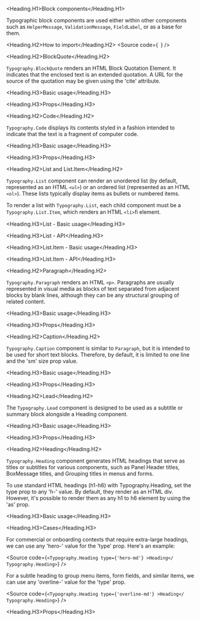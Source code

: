 

<Meta
  title="Components/Core/Layout/Toolbar/Subcomponents/Block/Docs"
  of={BlockQuoteStories}
/>

<Heading.H1>Block components</Heading.H1>

Typographic block components are used either within other components such as `HelperMessage`, `ValidationMessage`, `FieldLabel`, or as a base for them.

<Heading.H2>How to import</Heading.H2>
<Source
  code={`
`}
/>

<Heading.H2>BlockQuote</Heading.H2>

`Typography.BlockQuote` renders an HTML Block Quotation Element. It indicates that
the enclosed text is an extended quotation. A URL for the source of the quotation
may be given using the 'cite' attribute.

<Heading.H3>Basic usage</Heading.H3>

<Canvas of={BlockQuoteStories.BlockQuote} />

<Heading.H3>Props</Heading.H3>

<ArgTypes of={BlockQuoteStories} />

<Heading.H2>Code</Heading.H2>

`Typography.Code` displays its contents styled in a fashion intended to indicate
that the text is a fragment of computer code.

<Heading.H3>Basic usage</Heading.H3>

<Canvas of={CodeStories.Code} />

<Heading.H3>Props</Heading.H3>

<ArgTypes of={CodeStories} />

<Heading.H2>List and List.Item</Heading.H2>

`Typography.List` component can render an unordered list (by default, represented as an HTML `<ul>`)
or an ordered list (represented as an HTML `<ol>`). These lists typically display items as bullets or numbered items.

To render a list with `Typography.List`, each child component must be a `Typography.List.Item`, which renders an HTML `<li>`ﬁ element.

<Heading.H3>List - Basic usage</Heading.H3>

<Canvas of={ListStories.List} />

<Heading.H3>List - API</Heading.H3>

<ArgTypes of={ListStories} />

<Heading.H3>List.Item - Basic usage</Heading.H3>

<Canvas of={ListItemStories.ListItem} />

<Heading.H3>List.Item - API</Heading.H3>

<ArgTypes of={ListItemStories} />

<Heading.H2>Paragraph</Heading.H2>

`Typography.Paragraph` renders an HTML `<p>`. Paragraphs are usually represented
in visual media as blocks of text separated from adjacent blocks by blank lines,
although they can be any structural grouping of related content.

<Heading.H3>Basic usage</Heading.H3>

<Canvas of={ParagraphStories.Paragraph} />

<Heading.H3>Props</Heading.H3>

<ArgTypes of={ParagraphStories} />

<Heading.H2>Caption</Heading.H2>

`Typography.Caption` component is similar to `Paragraph`, but it is intended to be used for short text blocks.
Therefore, by default, it is limited to one line and the 'sm' size prop value.

<Heading.H3>Basic usage</Heading.H3>

<Canvas of={CaptionStories.Caption} />

<Heading.H3>Props</Heading.H3>

<ArgTypes of={CaptionStories} />

<Heading.H2>Lead</Heading.H2>

The `Typography.Lead` component is designed to be used as a
subtitle or summary block alongside a Heading component.

<Heading.H3>Basic usage</Heading.H3>

<Canvas of={LeadStories.Lead} />

<Heading.H3>Props</Heading.H3>

<ArgTypes of={LeadStories} />

<Heading.H2>Heading</Heading.H2>

`Typography.Heading` component generates HTML headings that serve
as titles or subtitles for various components, such as Panel Header titles,
BoxMessage titles, and Grouping titles in menus and forms.

To use standard HTML headings (h1-h6) with Typography.Heading,
set the type prop to any 'h-' value. By default, they render as an HTML div.
However, it's possible to render them as any h1 to h6 element by using the 'as' prop.

<Heading.H3>Basic usage</Heading.H3>

<Canvas of={HeadingStories.Heading} />

<Heading.H3>Cases</Heading.H3>

For commercial or onboarding contexts that require extra-large headings,
we can use any 'hero-' value for the 'type' prop. Here's an example:

<Source
  code={`
<Typography.Heading type={'hero-md'} >Heading</ Typography.Heading>
`}
/>

For a subtle heading to group menu items,
form fields, and similar items, we can use any 'overline-' value for the 'type' prop.

<Source
  code={`
<Typography.Heading type={'overline-md'} >Heading</ Typography.Heading>
`}
/>

<Heading.H3>Props</Heading.H3>

<ArgTypes of={HeadingStories} />
